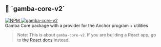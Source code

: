 
<div
  style={{
    display: "flex",
    alignItems: "center",
    gap: "12px",
    marginTop: "24px",
  }}
>
  <h2 style={{ margin: 0, fontSize: "32px", lineHeight: "1.2" }}>
    🔧 `gamba-core-v2`
  </h2>
  <a
    href="https://www.npmjs.com/package/gamba-core-v2"
    target="_blank"
    rel="noopener noreferrer"
  >
    <img
      src="https://img.shields.io/npm/v/gamba-core-v2?color=blue&label=NPM&logo=npm"
      alt="NPM"
    />
  </a>
  <a
    href="https://github.com/gamba-labs/gamba/tree/main/packages/core"
    target="_blank"
    rel="noopener noreferrer"
  >
    <img
      src="https://img.shields.io/badge/GitHub-gamba--core--v2-blue?logo=github"
      alt="gamba-core-v2"
    />
  </a>
</div>

<Callout type="info" emoji="">
  Gamba Core package with a provider for the Anchor program + utilities
</Callout>

> Note: This is about `gamba-core-v2`. If you are building a React app, go to [the React docs](/docs/gamba-react-v2) instead.
